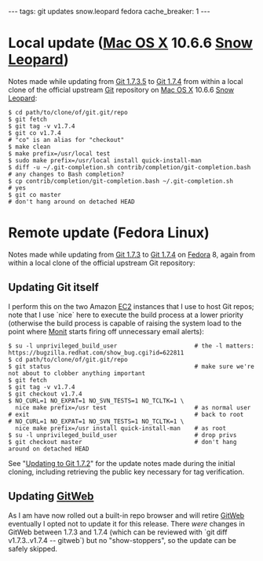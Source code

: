 ---
tags: git updates snow.leopard fedora
cache_breaker: 1
---
= Local update ([[Mac OS X]] 10.6.6 [[Snow Leopard]]) =

Notes made while updating from [[Git 1.7.3.5]] to [[Git 1.7.4]] from within a local clone of the official upstream [[Git]] repository on [[Mac OS X]] 10.6.6 [[Snow Leopard]]:

<pre lang="shell">$ cd path/to/clone/of/git.git/repo
$ git fetch
$ git tag -v v1.7.4
$ git co v1.7.4                                                       # "co" is an alias for "checkout"
$ make clean
$ make prefix=/usr/local test
$ sudo make prefix=/usr/local install quick-install-man
$ diff -u ~/.git-completion.sh contrib/completion/git-completion.bash # any changes to Bash completion?
$ cp contrib/completion/git-completion.bash ~/.git-completion.sh      # yes
$ git co master                                                       # don't hang around on detached HEAD</pre>

= Remote update (Fedora Linux) =

Notes made while updating from [[Git 1.7.3]] to [[Git 1.7.4]] on [[Fedora]] 8, again from within a local clone of the official upstream Git repository:

== Updating Git itself ==

I perform this on the two Amazon [[EC2]] instances that I use to host Git repos; note that I use `nice` here to execute the build process at a lower priority (otherwise the build process is capable of raising the system load to the point where [[Monit]] starts firing off unnecessary email alerts):

<pre lang="shell">$ su -l unprivileged_build_user                      # the -l matters: https://bugzilla.redhat.com/show_bug.cgi?id=622811
$ cd path/to/clone/of/git.git/repo
$ git status                                         # make sure we're not about to clobber anything important
$ git fetch
$ git tag -v v1.7.4
$ git checkout v1.7.4
$ NO_CURL=1 NO_EXPAT=1 NO_SVN_TESTS=1 NO_TCLTK=1 \
  nice make prefix=/usr test                         # as normal user
# exit                                               # back to root
# NO_CURL=1 NO_EXPAT=1 NO_SVN_TESTS=1 NO_TCLTK=1 \
  nice make prefix=/usr install quick-install-man    # as root
$ su -l unprivileged_build_user                      # drop privs
$ git checkout master                                # don't hang around on detached HEAD</pre>

See "[[Updating to Git 1.7.2]]" for the update notes made during the initial cloning, including retrieving the public key necessary for tag verification.

== Updating [[GitWeb]] ==

As I am have now rolled out a built-in repo browser and will retire [[GitWeb]] eventually I opted not to update it for this release. There ''were'' changes in GitWeb between 1.7.3 and 1.7.4 (which can be reviewed with `git diff v1.7.3..v1.7.4 -- gitweb`) but no "show-stoppers", so the update can be safely skipped.
